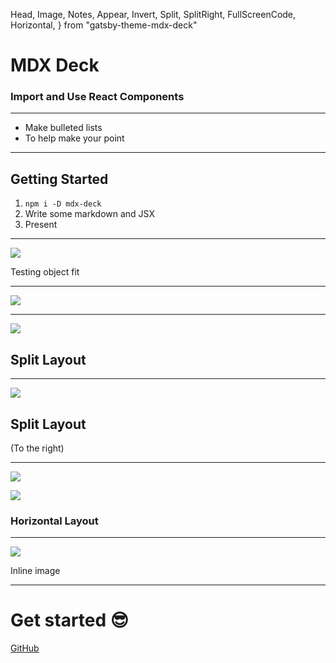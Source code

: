   Head,
  Image,
  Notes,
  Appear,
  Invert,
  Split,
  SplitRight,
  FullScreenCode,
  Horizontal,
} from "gatsby-theme-mdx-deck"


<Head>
  <title>mdx-deck</title>
  <meta
    name="twitter:card"
    content="summary_large_image"
  />
  <meta name="twitter:site" content="@jxnblk" />
  <meta name="twitter:title" content="mdx-deck" />
  <meta
    name="twitter:description"
    content="MDX-based presentation decks"
  />
  <meta
    name="twitter:image"
    content="https://jxnblk.com/mdx-deck/card.png"
  />
</Head>

# MDX Deck


### Import and Use React Components

<Counter />

---

- Make bulleted lists
- To help make your point

---

## Getting Started

1. `npm i -D mdx-deck`
2. Write some markdown and JSX
3. Present

---

<Image
  src="https://source.unsplash.com/random/768x2048?new_york"
  size="contain"
/>

<Notes>Testing object fit</Notes>

---

<Image src="https://images.unsplash.com/photo-1462331940025-496dfbfc7564?new_york&w=2048&q=20" />

---

<Split>

![](https://images.unsplash.com/photo-1462331940025-496dfbfc7564?new_york&w=2048&q=20)

## Split Layout

</Split>

---

<SplitRight>

![](https://images.unsplash.com/photo-1462331940025-496dfbfc7564?new_york&w=2048&q=20)

## Split Layout

(To the right)

</SplitRight>

---

<Horizontal>

![](https://source.unsplash.com/random/1024x768')

![](https://source.unsplash.com/random/1024x768')

### Horizontal Layout

</Horizontal>

---

![](https://images.unsplash.com/photo-1462331940025-496dfbfc7564?new_york&w=2048&h=1024&q=20&fit=crop)

Inline image

---

# Get started :sunglasses:

[GitHub](https://github.com/jxnblk/mdx-deck)
